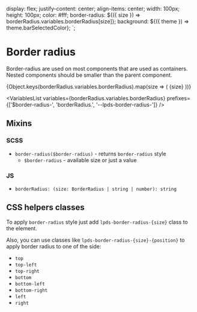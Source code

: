 


  display: flex;
  justify-content: center;
  align-items: center;
  width: 100px;
  height: 100px;
  color: #fff;
  border-radius: ${({ size }) => borderRadius.variables.borderRadius[size]};
  background: ${({ theme }) => theme.barSelectedColor};
`;

<Meta title="Tokens/Border radius" />

# Border radius

Border-radius are used on most components that are used as containers.
Nested components should be smaller than the parent component.

<Canvas>
  {Object.keys(borderRadius.variables.borderRadius).map(size => (
    <BorderRadiusItem key={size} size={size}>{size}</BorderRadiusItem>
  ))}
</Canvas>

<VariablesList
  variables={borderRadius.variables.borderRadius}
  prefixes={['$border-radius-', 'borderRadius.', '--lpds-border-radius-']}
/>

## Mixins

### SCSS

- `border-radius($border-radius)` - returns `border-radius` style
  - `$border-radius` - available size or just a value

### JS

- `borderRadius: (size: BorderRadius | string | number): string`

## CSS helpers classes

To apply `border-radius` style just add `lpds-border-radius-{size}` class to the element.

Also, you can use classes like `lpds-border-radius-{size}-{position}` to apply border radius to one of the side:
- `top`
- `top-left`
- `top-right`
- `bottom`
- `bottom-left`
- `bottom-right`
- `left`
- `right`
